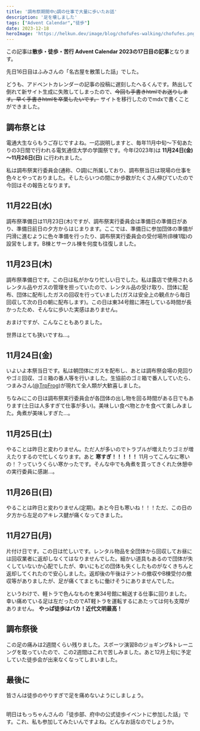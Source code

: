 ```yaml
---
title: '調布祭期間中○調の仕事で大量に歩いたお話'
description: '足を壊しました'
tags: ["Advent Calendar","徒歩"]
date: 2023-12-18
heroImage: 'https://helkun.dev/image/blog/chofuFes-walking/chofufes.png'
---
```


この記事は**散歩・徒歩・苦行 Advent Calendar 2023の17日目の記事**となります。

<UrlCard url="https://adventar.org/calendars/8696/"/>

先日16日目はふみさんの「名古屋を散策した話」でした。

<UrlCard url="https://minofumino.net/posts/20231216-visit-nagoya"/>

どうも、アドベントカレンダーの記事の投稿に遅刻したへるくんです。熱出して倒れて新サイト生成に失敗してしまったので、~~今回も手書きhtmlでお送りします。早く手書きhtmlを卒業したいです。~~ サイトを移行したのでmdxで書くことができました。

## 調布祭とは
電通大生ならもうご存じですよね。一応説明しますと、毎年11月中旬～下旬あたりの3日間で行われる電気通信大学の学園祭です。今年(2023年)は
**11月24日(金)～11月26日(日)**
に行われました。

<UrlCard url="https://www.chofusai.uec.ac.jp/"/>

私は調布祭実行委員会(通称、○調)に所属しており、調布祭当日は現場の仕事を色々とやっておりました。そしたらいつの間にか歩数がたくさん伸びていたので今回はその報告となります。

## 11月22日(水)
調布祭準備日は11月23日(木)ですが、調布祭実行委員会は準備日の準備日があり、準備日前日の夕方からはじまります。ここでは、準備日に参加団体の準備が円滑に進むように色々準備を行ったり、調布祭実行委員会の受付場所(B棟1階)の設営をします。B棟とサークル棟を何度も往復しました。

<ImgCard title="夜しか働いてないので18000歩くらいですね" url="https://helkun.dev/image/blog/chofuFes-walking/11-22.png" alt="11/22(水)の歩数" />

## 11月23日(木)
調布祭準備日です。この日は私がかなり忙しい日でした。私は露店で使用されるレンタル品やガスの管理を担っていたので、レンタル品の受け取り、団体に配布、団体に配布したガスの回収を行っていました(ガスは安全上の観点から毎日回収して次の日の朝に配布します)。この日は東34号館に滞在している時間が長かったため、そんなに歩いた実感はありません。

<ImgCard title="それでもこんなに歩いていたらしい" url="https://helkun.dev/image/blog/chofuFes-walking/11-23.png" alt="11/23(木)の歩数" />

おまけですが、こんなこともありました。

<TwitterCard url="https://x.com/kyu_099/status/1727673370563715456?s=20" />
<TwitterCard url="https://x.com/madhell_uec/status/1727689198482923910?s=20" />

世界はとても狭いですね...。

## 11月24日(金)
いよいよ本祭当日です。私は朝団体にガスを配布し、あとは調布祭会場の見回りやゴミ回収、ゴミ箱の番人等を行いました。生協前のゴミ箱で番人していたら、つまみさん([@TrpFrog](https://twitter.com/TrpFrog/ "@TrpFrog"))が現れて全人類が大歓喜しました。

ちなみにこの日は調布祭実行委員会が各団体の出し物を回る時間がある日でもあります(土日は人多すぎて仕事が多い)。美味しい食べ物とかを食べて楽しみました。角煮が美味しすぎた...。

<ImgCard title="いうて30000歩かぁ" url="https://helkun.dev/image/blog/chofuFes-walking/11-24.png" alt="11/24(金)の歩数" />

## 11月25日(土)
やることは昨日と変わりません。ただ人が多いのでトラブルが増えたりゴミが増えたりするので忙しくなります。あと
**寒すぎ！！！！！**
11月ってこんなに寒いの！？っていうくらい寒かったです。そんな中でも角煮を買ってきくれた休憩中の実行委員に感謝...。

<ImgCard title="まあ昨日とそんなに変わらないね" url="https://helkun.dev/image/blog/chofuFes-walking/11-25.png" alt="11/25(土)の歩数" />

## 11月26日(日)
やることは昨日と変わりません(定期)。あと今日も寒いね！！！ただ、この日の夕方から左足のアキレス腱が痛くなってきました。

<ImgCard title="夕方から歩数が一気に減ってます" url="https://helkun.dev/image/blog/chofuFes-walking/11-26.png" alt="11/26(日)の歩数" />

## 11月27日(月)
片付け日です。この日は忙しいです。レンタル物品を全団体から回収してお昼には回収業者に返却しなくてはなりませんでした。細かい道具もあるので団体が失くしていないか心配でしたが、幸いにもどの団体も失くしたものがなくきちんと返却してくれたので安心しました。返却後の午後はテントの撤収やB棟受付の撤収等がありましたが、足が痛くてまともに働けそうにありませんでした。

というわけで、軽トラで色んなものを東34号館に輸送する仕事に回りました。幸い痛めている足は左だったのでAT軽トラを運転するにあたっては何も支障がありません。
**やっぱ徒歩はバカ！近代文明最高！**

<ImgCard title="午後は軽トラ輸送してたので歩数が少ないですね" url="https://helkun.dev/image/blog/chofuFes-walking/11-27.png" alt="11/27(月)の歩数" />

## 調布祭後
この足の痛みは2週間くらい残りました。スポーツ演習Bのジョギング&トレーニングを取っていたので、この2週間はこれで苦しみました。あと12月上旬に予定していた徒歩会が出来なくなってしまいました。

## 最後に
皆さんは徒歩のやりすぎで足を痛めないようにしましょう。

<br/>
明日はもっちゃんさんの「徒歩部、府中の公式徒歩イベントに参加した話」です。これ、私も参加してみたいんですよね。どんなお話なのでしょうか。
